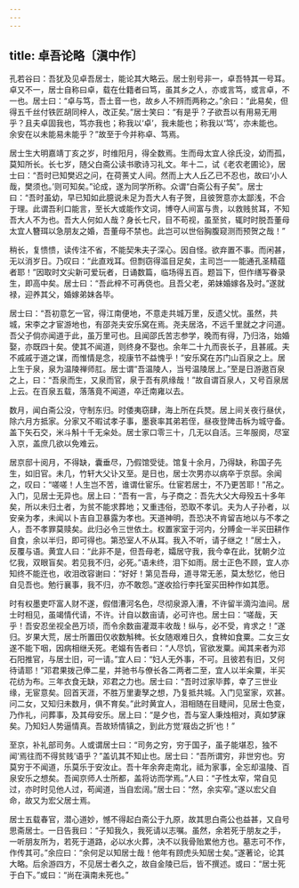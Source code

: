 ```yaml
---
---
---
```

title: 卓吾论略〔滇中作〕
---

孔若谷曰：吾犹及见卓吾居士，能论其大略云。居士别号非一，卓吾特其一号耳。卓又不一，居士自称曰卓，载在仕籍者曰笃，虽其乡之人，亦或言笃，或言卓，不一也。居士曰：“卓与笃，吾土音一也，故乡人不辨而两称之。”余曰：“此易矣，但得五千丝付铁匠胡同梓人，改正矣。”居士笑曰：“有是乎？子欲吾以有用易无用乎？且夫卓固我也，笃亦我也；称我以‘卓’，我未能也；称我以‘笃’，亦未能也。余安在以未能易未能乎？”故至于今并称卓、笃焉。

居士生大明嘉靖丁亥之岁，时维阳月，得全数焉。生而母太宜人徐氏没，幼而孤，莫知所长。长七岁，随父白斋公读书歌诗习礼文。年十二，试《老农老圃论》，居士曰：“吾时已知樊迟之问，在荷蒉丈人间。然而上大人丘乙已不忍也，故曰‘小人哉，樊须也。’则可知矣。”论成，遂为同学所称。众谓“白斋公有子矣”。居士曰：“吾时虽幼，早已知如此臆说未足为吾大人有子贺，且彼贺意亦太鄙浅，不合于理。此谓吾利口能言，至长大或能作文词，博夺人间富与贵，以救贱贫耳，不知吾大人不为也。吾大人何如人哉？身长七尺，目不苟视，虽至贫，辄时时脱吾董母太宜人簪珥以急朋友之婚，吾董母不禁也。此岂可以世俗胸腹窥测而预贺之哉！”

稍长，复愦愦，读传注不省，不能契朱夫子深心。因自怪。欲弃置不事。而闲甚，无以消岁日。乃叹曰：“此直戏耳。但剽窃得滥目足矣，主司岂一一能通孔圣精蕴者耶！”因取时文尖新可爱玩者，日诵数篇，临场得五百。题旨下，但作缮写眷录生，即高中矣。居士曰：“吾此梓不可再侥也。且吾父老，弟妹婚嫁各及时。”遂就禄，迎养其父，婚嫁弟妹各毕。

居士曰：“吾初意乞一官，得江南便地，不意走共城万里，反遗父忧。虽然，共城，宋李之才宦游地也，有邵尧夫安乐窝在焉。尧夫居洛，不远千里就之才问道。吾父子倘亦闻道于此，虽万里可也。且闻邵氏苦志参学，晚而有得，乃归洛，始婚娶，亦既四十矣。使其不闻道，则终身不娶也。余年二十九而丧长子，且甚戚。夫不戚戚于道之谋，而惟情是念，视康节不益愧乎！”安乐窝在苏门山百泉之上。居上生于泉，泉为温陵禅师肛。居士谓“吾温陵人，当号温陵居上。”至是日游遨百泉之上，曰：“吾泉而生，又泉而官，泉于吾有夙缘哉！”故自谓百泉人，又号百泉居上云。在百泉五载，落落竟不闻道，卒迁南雍以去。

数月，闻白斋公没，守制东归。时倭夷窃肆，海上所在兵燹。居上间关夜行昼伏，除六月方抵家。分家又不暇试孝子事，墨衰率其弟若侄，昼夜登陴击柝为城守备。盖下矢石交，米斗斛十千无籴处。居士家口零三十，几无以自活。三年服阕，尽室入京，盖庶几欲以免难云。

居京邸十阅月，不得缺，囊垂尽，乃假馆受徒。馆复十余月，乃得缺，称国子先生，如旧官。未几，竹轩大父讣又至。是日也，居士次男亦以病卒于京邸。余闻之，叹曰：“嗟嗟！人生岂不苦，谁谓仕宦乐。仕宦若居士，不乃更苦耶！”吊之。入门，见居士无异也。居上曰：“吾有一言，与子商之：吾先大父大母殁五十多年矣，所以未归土者，为贫不能求葬地；又重违俗，恐取不孝讥。夫为人子孙者，以安亲为孝，未闻以卜吉自卫暴露为孝也。天道神明，吾恐决不肯留吉地以与不孝之人，吾不孝罪莫赎矣。此归必令三世依土。权置家室于河内，分赙金一半买田耕作自食，余以半归，即可得也。第恐室人不从耳。我入不听，请子继之！”居士入，反覆与语。黄宜人曰：“此非不是，但吾母老，孀居守我，我今幸在此，犹朝夕泣忆我，双眼盲矣。若见我不归，必死。”语未终，泪下如雨。居士正色不顾，宜人亦知终不能迕也，收泪改容谢曰：“好好！第见吾母，道寻常无恙，莫太愁忆，他日自见吾也。勉行襄事，我不归，亦不敢怨。”遂收拾行李托室买田种作如其愿。

时有权墨吏吓富人财不遂，假借漕河名色，尽彻泉源入漕，不许留半滴沟洫间。居士时相见，虽竭情代请，不许。计自以数亩请，必可许也。居士曰：“嗟哉，天乎！吾安忍坐视全邑万顷，而令余数亩灌溉丰收哉！纵与，必不受，肯求之！”遂归。岁果大荒，居士所置田仅收数斛稗。长女随艰难日久，食稗如食粟。二女三女遂不能下咽，因病相继夭死。老媪有告者曰：“人尽饥，官欲发粟。闻其来者为邓石阳推官，与居士旧，可一请。”宜人曰：“妇人无外事，不可。且彼若有旧，又何待请耶！”邓君果拨己俸二星，并驰书与僚长各二两者二至，宜人以半籴粟，半买花纺为布。三年衣食无缺，邓君之力也。居士曰：“吾时过家毕葬，幸了三世业缘，无宦意矣。回首天涯，不胜万里妻孥之想，乃复抵共城。入门见室家，欢甚。问二女，又知归未数月，俱不育矣。”此时黄宜人，泪相随在目睫间，见居士色变，乃作礼，问葬事，及其母安乐。居上曰：“是夕也，吾与室人秉烛相对，真如梦寐矣。乃知妇人势逼情真。吾故矫情镇之，到此方觉‘屐齿之折’也！”

至京，补礼部司务。人或谓居士曰：“司务之穷，穷于国子，虽子能堪忍，独不闻‘焉往而不得贫贱’语乎？”盖讥其不知止也。居士曰：“吾所谓穷，非世穷也。穷莫穷于不闻道，乐莫乐于安汝止。吾十年余奔走南北，祗为家事，全忘却温陵、百泉安乐之想矣。吾闻京师人士所都，盖将访而学焉。”人曰：“子性太窄，常自见过，亦时时见他人过，苟闻道，当自宏阔。”居士曰：“然，余实窄。”遂以宏父自命，故又为宏父居士焉。

居士五载春官，潜心道妙，憾不得起白斋公于九原，故其思白斋公也益甚，又自号思斋居士。一日告我曰：“子知我久，我死请以志嘱。虽然，余若死于朋友之手，一听朋友所为，若死于道路，必以水火葬，决不以我骨贻累他方也。墓志可不作，作传其可。”余应曰：“余何足以知居士哉！他年有顾虎头知居士矣。”遂著论，论其大略。后余游四方，不见居士者久之，故自金陵已后，皆不撰述。或曰：“居士死于白下。”或曰：“尚在滇南未死也。”
